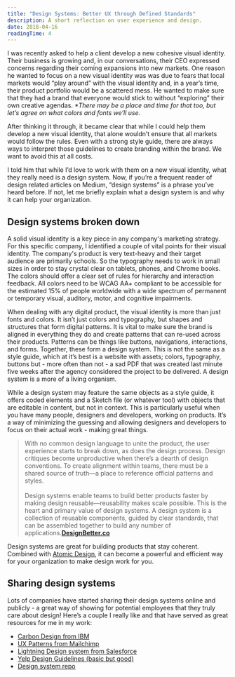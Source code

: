 ```yaml
---
title: "Design Systems: Better UX through Defined Standards"
description: A short reflection on user experience and design.
date: 2018-04-16
readingTime: 4
---
```


I was recently asked to help a client develop a new cohesive visual identity. Their business is growing and, in our conversations, their CEO expressed concerns regarding their coming expansions into new markets. One reason he wanted to focus on a new visual identity was was due to fears that local markets would “play around” with the visual identity and, in a year’s time, their product portfolio would be a scattered mess. He wanted to make sure that they had a brand that everyone would stick to without “exploring” their own creative agendas. _*There may be a place and time for that too, but let’s agree on what colors and fonts we’ll use._

After thinking it through, it became clear that while I could help them develop a new visual identity, that alone wouldn’t ensure that all markets would follow the rules. Even with a strong style guide, there are always ways to interpret those guidelines to create branding within the brand. We want to avoid this at all costs.

I told him that while I’d love to work with them on a new visual identity, what they really need is a design system. Now, if you’re a frequent reader of design related articles on Medium, “design systems” is a phrase you’ve heard before. If not, let me briefly explain what a design system is and why it can help your organization.

## Design systems broken down
A solid visual identity is a key piece in any company's marketing strategy. For this specific company, I identified a couple of vital points for their visual identity. The company's product is very text-heavy and their target audience are primarily schools. So the typography needs to work in small sizes in order to stay crystal clear on tablets, phones, and Chrome books. The colors should offer a clear set of rules for hierarchy and interaction feedback. All colors need to be WCAG AA+ compliant to be accessible for the estimated 15% of people worldwide with a wide spectrum of permanent or temporary visual, auditory, motor, and cognitive impairments.

When dealing with any digital product, the visual identity is more than just fonts and colors. It isn’t just colors and typography, but shapes and structures that form digital patterns. It is vital to make sure the brand is aligned in everything they do and create patterns that can re-used across their products. Patterns can be things like buttons, navigations, interactions, and forms. Together, these form a design system. This is not the same as a style guide, which at it’s best is a website with assets; colors, typography, buttons but - more often than not - a sad PDF that was created last minute five weeks after the agency considered the project to be delivered. A design system is a more of a living organism.

While a design system may feature the same objects as a style guide, it offers coded elements and a Sketch file (or whatever tool) with objects that are editable in content, but not in context.
This is particularly useful when you have many people, designers and developers, working on products. It’s a way of minimizing the guessing and allowing designers and developers to focus on their actual work - making great things.

>With no common design language to unite the product, the user experience starts to break down, as does the design process. Design critiques become unproductive when there’s a dearth of design conventions. To create alignment within teams, there must be a shared source of truth—a place to reference official patterns and styles.<br /><br />Design systems enable teams to build better products faster by making design reusable—reusability makes scale possible. This is the heart and primary value of design systems. A design system is a collection of reusable components, guided by clear standards, that can be assembled together to build any number of applications.**<a href="https://www.designbetter.co/design-systems-handbook">DesignBetter.co</a>**

Design systems are great for building products that stay coherent. Combined with <a href="/atomic-design/">Atomic Design</a>, it can become a powerful and efficient way for your organization to make design work for you.

## Sharing design systems
Lots of companies have started sharing their design systems online and publicly - a great way of showing for potential employees that they truly care about design! Here’s a couple I really like and that have served as great resources for me in my work:
- <a href="http://carbondesignsystem.com">Carbon Design from IBM</a>
- <a href="http://ux.mailchimp.com/patterns">UX Patterns from Mailchimp</a>
- <a href="https://www.lightningdesignsystem.com">Lightning Design system from Salesforce</a>
- <a href="https://www.yelp.com/styleguide">Yelp Design Guidelines (basic but good)</a>
- <a href="https://designsystemsrepo.com">Design system repo</a>